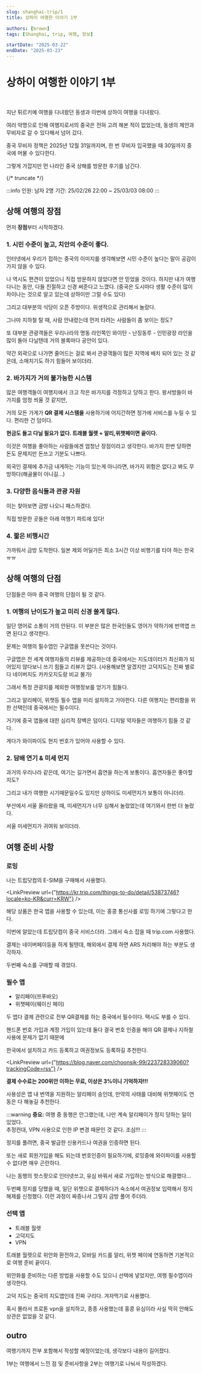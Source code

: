 ```yaml
---
slug: shanghai-trip/1
title: 상하이 여행한 이야기 1부

authors: [brown]
tags: [Shanghai, trip, 여행, 정보]

startDate: "2025-03-22"
endDate: "2025-03-23"
---
```



# 상하이 여행한 이야기 1부

<br />

지난 튀르키예 여행을 다녀왔던 동생과 이번에 상하이 여행을 다녀왔다.

여러 악명으로 인해 여행지로서의 중국은 전혀 고려 해본 적이 없었는데, 동생의 제안과 무비자로 갈 수 있다해서 넘어 갔다.

중국 무비자 정책은 2025년 12월 31일까지며, 한 번 무비자 입국했을 때 30일까지 중국에 머물 수 있다한다.

그렇게 가깝지만 먼 나라인 중국 상해를 방문한 후기를 남긴다.

{/* truncate */}

:::info
인원: 남자 2명
기간: 25/02/26 22:00 ~ 25/03/03 08:00
:::

## 상해 여행의 장점

먼저 **장점**부터 시작하겠다.

### 1. 시민 수준이 높고, 치안의 수준이 좋다.

인터넷에서 우리가 접하는 중국의 이미지를 생각해보면 시민 수준이 높다는 말이 공감이 가지 않을 수 있다.

나 역시도 편견이 있었으니 직접 방문하지 않았다면 안 믿었을 것이다. 하지만 내가 여행 다니는 동안, 다들 친절하고 신경 써준다고 느꼈다.
(중국은 도시마다 생활 수준이 많이 차이나는 것으로 알고 있는데 상하이만 그럴 수도 있다)

그리고 대부분의 식당이 오픈 주방이다. 위생적으로 관리해서 놀랐다.

그나마 지하철 탈 때, 사람 안내렸는데 먼저 타려는 사람들이 좀 보이는 정도?

또 대부분 관광객들은 우리나라의 명동 라인쪽인 와이탄 - 난징동루 - 인민광장 라인을 많이 돌아 다닐텐데 거의 블록마다 공안이 있다.

약간 외곽으로 나가면 줄어드는 걸로 봐서 관광객들이 많은 지역에 배치 되어 있는 것 같은데, 소매치기도 하기 힘들어 보이더라.

### 2. 바가지가 거의 불가능한 시스템

많은 여행객들이 여행지에서 크고 작은 바가지를 걱정하고 당하고 한다. 왕서방들이 바가지를 엄청 씌울 것 같지만,

거의 모든 가게가 **QR 결제 시스템을** 사용하기에 어지간하면 정가에 서비스를 누릴 수 있다. 편리한 건 덤이다.

**현금도 들고 다닐 필요가 없다. 트래블 월렛 + 알리,위챗페이면 끝이다.**

이것은 여행을 좋아하는 사람들에겐 엄청난 장점이라고 생각한다. 바가지 한번 당하면 돈도 문제지만 돈쓰고 기분도 나쁘다.

외국인 결제에 추가금 내게하는 기능이 있는게 아니라면, 바가지 위험은 없다고 봐도 무방하다(해골물이 아니길...)

### 3. 다양한 음식들과 관광 자원

이는 찾아보면 금방 나오니 패스하겠다.

직접 방문한 곳들은 아래 여행기 파트에 있다!

### 4. 짧은 비행시간

가까워서 금방 도착한다. 일본 제외 어딜가든 최소 3시간 이상 비행기를 타야 하는 한국 ㅠㅠ

## 상해 여행의 단점

단점들은 아마 중국 여행의 단점이 될 것 같다.

### 1. 여행의 난이도가 높고 미리 신경 쓸게 많다.

일단 영어로 소통이 거의 안된다. 이 부분은 많은 한국인들도 영어가 약하기에 번역앱 쓰면 된다고 생각한다.

문제는 여행의 필수앱인 구글맵을 못쓴다는 것이다.

구글맵은 전 세계 여행자들의 리뷰를 제공하는데 중국에서는 지도데이터가 최신화가 되어있지 않다보니 쓰기 힘들고 리뷰가 없다.
(사용해보면 알겠지만 고덕지도는 진짜 별로다 네이버지도 카카오지도랑 비교 불가)

그래서 특정 관광지를 제외한 여행정보를 얻기가 힘들다.

그리고 알리페이, 위챗등 필수 앱을 미리 설치하고 가야한다. 다른 여행지는 편리함을 위한 선택인데 중국에서는 필수이다.

거기에 중국 앱들에 대한 심리적 장벽은 덤이다. 디지털 약자들은 여행하기 힘들 것 같다.

게다가 와이파이도 현지 번호가 있어야 사용할 수 있다.

### 2. 담배 연기 & 미세 먼지

과거의 우리나라 같은데, 여기는 길가면서 흡연을 하는게 보통이다. 흡연자들은 좋아할지도?

그리고 내가 여행한 시기때문일수도 있지만 상하이도 미세먼지가 보통이 아니더라.

부산에서 서울 올라왔을 때, 미세먼지가 너무 심해서 놀랐었는데 여기와서 한번 더 놀랐다.

서울 미세먼지가 귀여워 보이더라.

## 여행 준비 사항

### 로밍

나는 트립닷컴의 E-SIM을 구매해서 사용했다.

<LinkPreview
  url={"https://kr.trip.com/things-to-do/detail/53873746?locale=ko-KR&curr=KRW"}
/>

해당 상품은 한국 앱을 사용할 수 있는데, 이는 홍콩 통신사를 로밍 하기에 그렇다고 한다.

이번에 알았는데 트립닷컴이 중국 서비스더라. 그래서 숙소 잡을 때 trip.com 사용했다.

결제는 네이버페이등을 하게 될텐데, 해외에서 결제 하면 ARS 처리해야 하는 부분도 생각하자.

두번째 숙소를 구매할 때 겪었다.

### 필수 앱

- 알리페이(쯔푸바오)
- 위챗페이(웨이신 페이)

두 앱다 결제 관련으로 전부 QR결제를 하는 중국에서 필수이다. 택시도 부를 수 있다.

핸드폰 번호 가입과 계정 가입이 있는데 둘다 결국 번호 인증을 해야 QR 결제나 지하철 사용에 문제가 없기 때문에

한국에서 설치하고 카드 등록하고 여권정보도 등록하길 추천한다.

<LinkPreview
  url={"https://blog.naver.com/choonsik-99/223728339060?trackingCode=rss"}
/>

**결제 수수료는 200위안 이하는 무료, 이상은 3%이니 기억하자!!!**

사용성은 앱 내 번역을 지원하는 알리페이 승인데, 만약의 사태를 대비해 위챗페이도 연동은 다 해놓길 추천한다.

:::warning
**중요:** 여행 중 동행은 안그랬는데, 나만 계속 알리페이가 정지 당하는 일이 있었다.<br />
추정컨대, VPN 사용으로 인한 IP 변경 때문인 것 같다. 조심!!!
:::

정지를 풀려면, 중국 발급한 신용카드나 여권을 인증하면 된다.

또는 새로 회원가입을 해도 되는데 번호인증이 필요하기에, 로밍중에 와이파이를 사용할 수 없다면 매우 곤란하다.

나는 동행의 핫스팟으로 인터넷쓰고, 유심 바꿔서 새로 가입하는 방식으로 해결했다...

두번째 정지를 당했을 때, 일단 위챗으로 결제하다가 숙소에서 여권정보 입력해서 정지해제를 신청했다. 이런 과정이 짜증나서 그렇지 금방 풀어 주더라.

### 선택 앱

- 트래블 월렛
- 고덕지도
- VPN

트래블 월렛으로 위안화 환전하고, 모바일 카드를 알리, 위챗 페이에 연동하면 기본적으로 여행 준비 끝이다.

위안화를 준비하는 다른 방법을 사용할 수도 있으니 선택에 넣었지만, 여행 필수앱이라 생각한다.

고덕 지도는 중국의 지도앱인데 진짜 구리다. 겨자먹기로 사용했다.

혹시 몰라서 프로톤 vpn을 설치하고, 종종 사용했는데 홍콩 유심이라 사실 딱히 안해도 상관은 없었을 것 같다.

## outro

여행기까지 전부 포함해서 작성할 예정이었는데, 생각보다 내용이 길어졌다.

1부는 여행에서 느낀 점 및 준비사항을 2부는 여행기로 나눠서 작성하겠다.

